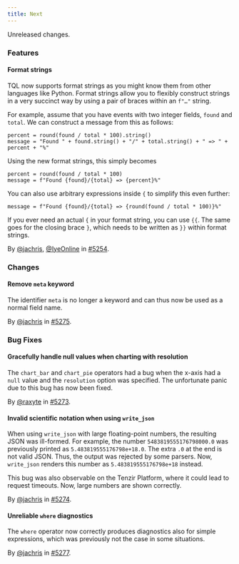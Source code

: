 ```yaml
---
title: Next
---
```


Unreleased changes.

### Features

#### Format strings

TQL now supports format strings as you might know them from other languages like
Python. Format strings allow you to flexibly construct strings in a very
succinct way by using a pair of braces within an `f"…"` string.

For example, assume that you have events with two integer fields, `found` and
`total`. We can construct a message from this as follows:

```tql
percent = round(found / total * 100).string()
message = "Found " + found.string() + "/" + total.string() + " => " + percent + "%"
```

Using the new format strings, this simply becomes

```tql
percent = round(found / total * 100)
message = f"Found {found}/{total} => {percent}%"
```

You can also use arbitrary expressions inside `{` to simplify this even further:

```tql
message = f"Found {found}/{total} => {round(found / total * 100)}%"
```

If you ever need an actual `{` in your format string, you can use `{{`. The same
goes for the closing brace `}`, which needs to be written as `}}` within format
strings.

By [@jachris](https://github.com/jachris), [@IyeOnline](https://github.com/IyeOnline) in [#5254](https://github.com/tenzir/tenzir/pull/5254).

### Changes

#### Remove `meta` keyword

The identifier `meta` is no longer a keyword and can thus now be used as a
normal field name.

By [@jachris](https://github.com/jachris) in [#5275](https://github.com/tenzir/tenzir/pull/5275).

### Bug Fixes

#### Gracefully handle null values when charting with resolution

The `chart_bar` and `chart_pie` operators had a bug when the x-axis had a
`null` value and the `resolution` option was specified. The unfortunate panic
due to this bug has now been fixed.

By [@raxyte](https://github.com/raxyte) in [#5273](https://github.com/tenzir/tenzir/pull/5273).

#### Invalid scientific notation when using `write_json`

When using `write_json` with large floating-point numbers, the resulting JSON
was ill-formed. For example, the number `5483819555176798000.0` was previously
printed as `5.483819555176798e+18.0`. The extra `.0` at the end is not valid
JSON. Thus, the output was rejected by some parsers. Now, `write_json` renders
this number as `5.483819555176798e+18` instead.

This bug was also observable on the Tenzir Platform, where it could lead to
request timeouts. Now, large numbers are shown correctly.

By [@jachris](https://github.com/jachris) in [#5274](https://github.com/tenzir/tenzir/pull/5274).

#### Unreliable `where` diagnostics

The `where` operator now correctly produces diagnostics also for simple
expressions, which was previously not the case in some situations.

By [@jachris](https://github.com/jachris) in [#5277](https://github.com/tenzir/tenzir/pull/5277).
